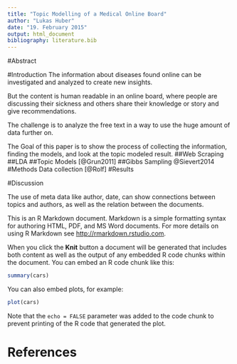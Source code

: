 ```yaml
---
title: "Topic Modelling of a Medical Online Board"
author: "Lukas Huber"
date: "19. February 2015"
output: html_document
bibliography: literature.bib
---
```


#Abstract

#Introduction
The information about diseases found online can be investigated and analyzed to create new insights.

But the content is human readable in an online board, where people are discussing their sickness and others share their knowledge or story and give recommendations. 

The challenge is to analyze the free text in a way to use the huge amount of data further on.

The Goal of this paper is to show the process of collecting the information, finding the models, and look at the topic modeled result.
##Web Scraping
##LDA
##Topic Models
[@Grun2011]
##Gibbs Sampling
@Sievert2014
#Methods
Data collection
[@Rolf]
#Results

#Discussion

The use of meta data like author, date, can show connections between topics and authors, as well as the relation between the documents.

This is an R Markdown document. Markdown is a simple formatting syntax for authoring HTML, PDF, and MS Word documents. For more details on using R Markdown see <http://rmarkdown.rstudio.com>.

When you click the **Knit** button a document will be generated that includes both content as well as the output of any embedded R code chunks within the document. You can embed an R code chunk like this:

```r
summary(cars)
```

You can also embed plots, for example:

```r
plot(cars)
```

Note that the `echo = FALSE` parameter was added to the code chunk to prevent printing of the R code that generated the plot.

# References

